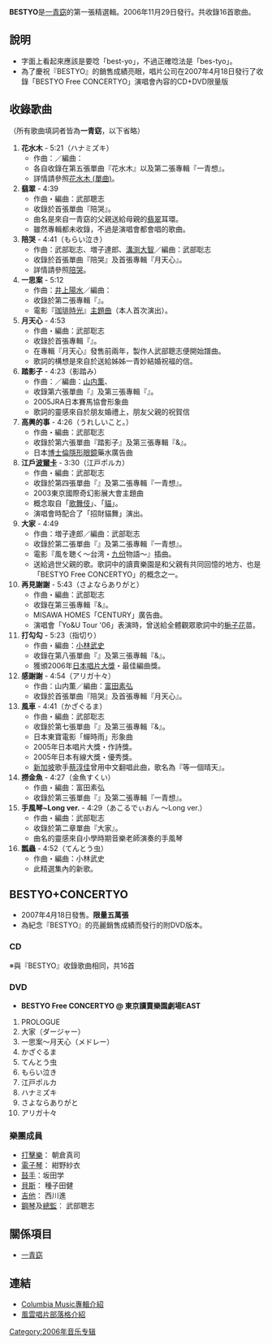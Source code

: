 {{Infobox album
| name       = BESTYO
| type       = 精選輯
| artist     = [[一青窈|一青窈]]
| cover      = BESTYO new.jpg
| released   = 2006年11月29日<br />2007年4月18日（限定盤）
| recorded   = 
| genre      = [[J-POP|J-POP]]
| length     = 76分25秒
| label      = Columbia Music
| producer   = [[一青窈|一青窈]]（選曲及曲序）
<!-- 未知參數 | sales      = *累積銷售約73萬張 -->
| prev_title = [[&_(一青窈)|&]]
| prev_year  = 2005
| next_title = 
| next_year  = 
}}
'''BESTYO'''是[[一青窈|一青窈]]的第一張精選輯。2006年11月29日發行。共收錄16首歌曲。

== 說明 ==
*字面上看起來應該是要唸「best-yo」，不過正確唸法是「bes-tyo」。
*為了慶祝『BESTYO』的銷售成績亮眼，唱片公司在2007年4月18日發行了收錄「BESTYO Free CONCERTYO」演唱會內容的CD+DVD限量版

== 收錄歌曲 ==
（所有歌曲填詞者皆為'''一青窈'''，以下省略）
#'''花水木''' - 5:21（ハナミズキ）
#*作曲：{{tsl|ja|マシコタツロウ|増子達郎}}／編曲：{{tsl|ja|武部聡志|武部聡志}}
#*各自收錄在第五張單曲『花水木』以及第二張專輯『一青想』。
#*詳情請參照[[花水木_(單曲)|花水木 (單曲)]]。
#'''翡翠''' - 4:39
#*作曲・編曲：武部聰志
#*收錄於首張單曲『陪哭』。
#*曲名是來自一青窈的父親送給母親的[[翡翠|翡翠]]耳環。
#*雖然專輯都未收錄，不過是演唱會都會唱的歌曲。
#'''陪哭''' - 4:41（もらい泣き）
#*作曲：武部聡志、増子達郎、[[溝渕大智|溝渕大智]]／編曲：武部聡志
#*收錄於首張單曲『陪哭』及首張專輯『月天心』。
#*詳情請參照[[陪哭|陪哭]]。
#'''一思案''' - 5:12
#*作曲：[[井上陽水|井上陽水]]／編曲：{{tsl|ja|星勝|星勝}}
#*收錄於第二張專輯『{{tsl|ja|一青想|一青想}}』。
#*電影『[[珈琲時光|珈琲時光]]』[[主題曲|主題曲]]（本人首次演出）。
#'''月天心''' - 4:53
#*作曲・編曲：武部聡志
#*收錄於首張專輯『{{tsl|ja|月天心|月天心}}』。
#*在專輯『月天心』發售前兩年，製作人武部聰志便開始譜曲。
#*歌詞的構想是來自於送給姊姊一青妙結婚祝福的信。
#'''踏影子''' - 4:23（影踏み）
#*作曲：{{tsl|ja|都志見隆|都志見隆夫}}／編曲：[[山内薫|山内薫]]、{{tsl|ja|弦一徹|落合徹也}}
#*收錄第六張單曲『{{tsl|ja|影踏み (一青窈の曲)|踏影子}}』及第三張專輯『{{tsl|ja|& (一青窈のアルバム)|& (一青窈專輯)|&}}』。
#*2005JRA日本賽馬協會形象曲
#*歌詞的靈感來自於朋友婚禮上，朋友父親的祝賀信
#'''高興的事''' - 4:26（うれしいこと。）
#*作曲・編曲：武部聡志
#*收錄於第六張單曲『踏影子』及第三張專輯『&』。
#*日本[[博士倫|博士倫]][[隱形眼鏡|隱形眼鏡]]藥水廣告曲
#'''江戶[[波爾卡|波爾卡]]''' - 3:30（江戸ポルカ）
#*作曲・編曲：武部聡志 
#*收錄於第四張單曲『{{tsl|ja|江戸ポルカ/夢なかば|江戶波爾卡／夢正酣}}』及第二張專輯『一青想』。
#*2003東京國際奇幻影展大會主題曲
#*概念取自「[[歌舞伎|歌舞伎]]」、「[[貓|貓]]」。
#*演唱會時配合了「招財貓舞」演出。
#'''大家''' - 4:49
#*作曲：増子達郎／編曲：武部聡志
#*收錄於第二張單曲『{{tsl|ja|大家 (曲)|大家 (單曲)|大家}}』及第二張專輯『一青想』。
#*電影『風を聴く～台湾・[[九份|九份]]物語～』插曲。
#*送給過世父親的歌。歌詞中的讀賣樂園是和父親有共同回憶的地方、也是「BESTYO Free CONCERTYO」的概念之一。
#'''再見謝謝''' - 5:43（さよならありがと）
#*作曲・編曲：武部聡志
#*收錄在第三張專輯『&』。
#*MISAWA HOMES「CENTURY」廣告曲。
#*演唱會「Yo&U Tour '06」表演時，曾送給全體觀眾歌詞中的[[梔子花|梔子花]]苗。
#'''打勾勾''' - 5:23（指切り）
#*作曲・編曲：[[小林武史|小林武史]]
#*收錄在第八張單曲『{{tsl|ja|指切り (一青窈の曲)|打勾勾}}』及第三張專輯『&』。
#*獲頒2006年[[日本唱片大獎|日本唱片大獎]]・最佳編曲獎。
#'''感謝謝''' - 4:54（アリガ十々）
#*作曲：山内薫／編曲：[[富田素弘|富田素弘]]
#*收錄於首張單曲『陪哭』及首張專輯『月天心』。
#'''風車''' - 4:41（かざぐるま）
#*作曲・編曲：武部聡志
#*收錄於第七張單曲『{{tsl|ja|かざぐるま (一青窈の曲)|風車 (單曲)|風車}}』及第三張專輯『&』。
#*日本東寶電影「蟬時雨」形象曲
#*2005年日本唱片大獎・作詩獎。
#*2005年日本有線大獎・優秀獎。
#*[[新加坡|新加坡]]歌手[[蔡淳佳|蔡淳佳]]曾用中文翻唱此曲，歌名為『等一個晴天』。
#'''撈金魚''' - 4:27（金魚すくい）
#*作曲・編曲：富田素弘
#*收錄於第三張單曲『{{tsl|ja|金魚すくい (一青窈の曲)|撈金魚 (單曲)|撈金魚}}』及第二張專輯『一青想』。
#'''手風琴~Long ver.''' - 4:29（あこるでぃおん ～Long ver.）
#*作曲・編曲：武部聡志
#*收錄於第二章單曲『大家』。
#*曲名的靈感來自小學時期音樂老師演奏的手風琴
#'''瓢蟲''' - 4:52（てんとう虫）
#*作曲・編曲：小林武史
#*此精選集內的新歌。

== BESTYO+CONCERTYO ==
*2007年4月18日發售。'''限量五萬張'''
*為紀念『BESTYO』的亮麗銷售成績而發行的附DVD版本。
=== CD ===
※與『BESTYO』收錄歌曲相同，共16首

=== DVD ===
*'''BESTYO Free CONCERTYO @ 東京讀賣樂園劇場EAST '''
#PROLOGUE 
#大家（ダージャー）
#一思案～月天心（メドレー）
#かざぐるま 
#てんとう虫 
#もらい泣き 
#江戸ポルカ 
#ハナミズキ 
#さよならありがと 
#アリガ十々

=== 樂團成員 ===
*[[打擊樂|打擊樂]]： 朝倉真司
*[[電子琴|電子琴]]： 紺野紗衣
*[[鼓手|鼓手]]：坂田学
*[[貝斯|貝斯]]： 種子田健
*[[吉他|吉他]]： 西川進
*[[鋼琴|鋼琴]]及[[總監|總監]]： 武部聰志

== 關係項目 ==
*[[一青窈|一青窈]]

== 連結 ==
*[http://columbia.jp/~hitoto/disc_al.html Columbia Music專輯介紹]{{Wayback|url=http://columbia.jp/~hitoto/disc_al.html |date=20071116044547 }}
*[http://www.wretch.cc/blog/gutsjpop&article_id=4801166 風雲唱片部落格介紹]{{Wayback|url=http://www.wretch.cc/blog/gutsjpop%26article_id%3D4801166 |date=20190919063508 }}
{{DEFAULTSORT:へすちよ}}

{{一青窈}}

[[Category:2006年音乐专辑|Category:2006年音乐专辑]]